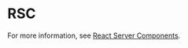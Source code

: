
# RSC


For more information, see [React Server Components](https://nextjs.org/docs/advanced-features/react-18/server-components).